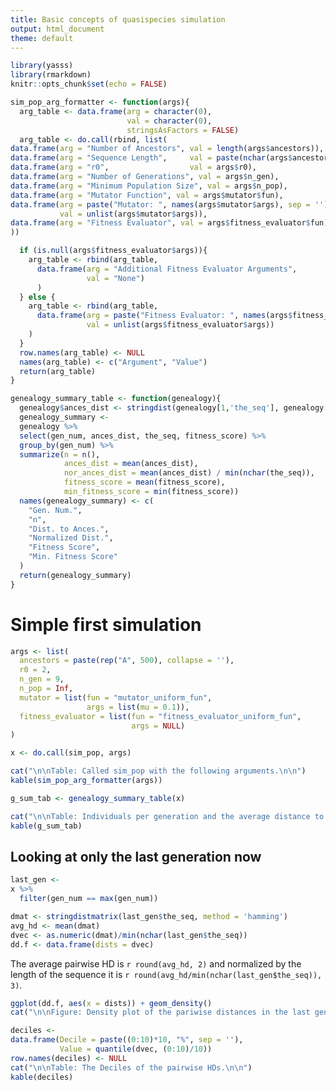 ```yaml
---
title: Basic concepts of quasispecies simulation
output: html_document
theme: default
---
```



```r
library(yasss)
library(rmarkdown)
knitr::opts_chunk$set(echo = FALSE)
```

```r
sim_pop_arg_formatter <- function(args){
  arg_table <- data.frame(arg = character(0),
                          val = character(0),
                          stringsAsFactors = FALSE)
  arg_table <- do.call(rbind, list(
data.frame(arg = "Number of Ancestors", val = length(args$ancestors)),
data.frame(arg = "Sequence Length",     val = paste(nchar(args$ancestors), collapse = ', ')),
data.frame(arg = "r0",                  val = args$r0),
data.frame(arg = "Number of Generations", val = args$n_gen),
data.frame(arg = "Minimum Population Size", val = args$n_pop),
data.frame(arg = "Mutator Function", val = args$mutator$fun),
data.frame(arg = paste("Mutator: ", names(args$mutator$args), sep = ''),
           val = unlist(args$mutator$args)),
data.frame(arg = "Fitness Evaluator", val = args$fitness_evaluator$fun)
))

  if (is.null(args$fitness_evaluator$args)){
    arg_table <- rbind(arg_table,
      data.frame(arg = "Additional Fitness Evaluator Arguments",
                 val = "None")
      )
  } else {
    arg_table <- rbind(arg_table,
      data.frame(arg = paste("Fitness Evaluator: ", names(args$fitness_evaluator$args), sep = ''),
                 val = unlist(args$fitness_evaluator$args))
    )
  }
  row.names(arg_table) <- NULL
  names(arg_table) <- c("Argument", "Value")
  return(arg_table)
}

genealogy_summary_table <- function(genealogy){
  genealogy$ances_dist <- stringdist(genealogy[1,'the_seq'], genealogy[,'the_seq'])
  genealogy_summary <-
  genealogy %>% 
  select(gen_num, ances_dist, the_seq, fitness_score) %>% 
  group_by(gen_num) %>%
  summarize(n = n(),
            ances_dist = mean(ances_dist),
            nor_ances_dist = mean(ances_dist) / min(nchar(the_seq)),
            fitness_score = mean(fitness_score),
            min_fitness_score = min(fitness_score))
  names(genealogy_summary) <- c(
    "Gen. Num.",
    "n",
    "Dist. to Ances.",
    "Normalized Dist.",
    "Fitness Score",
    "Min. Fitness Score"
  )
  return(genealogy_summary)
}
```

# Simple first simulation

```r
args <- list(
  ancestors = paste(rep("A", 500), collapse = ''),
  r0 = 2,
  n_gen = 9,
  n_pop = Inf,
  mutator = list(fun = "mutator_uniform_fun",
                 args = list(mu = 0.1)),
  fitness_evaluator = list(fun = "fitness_evaluator_uniform_fun",
                           args = NULL)
)

x <- do.call(sim_pop, args)

cat("\n\nTable: Called sim_pop with the following arguments.\n\n")
kable(sim_pop_arg_formatter(args))

g_sum_tab <- genealogy_summary_table(x)

cat("\n\nTable: Individuals per generation and the average distance to the original ancestor for the generation.\n\n")
kable(g_sum_tab)
```

## Looking at only the last generation now

```r
last_gen <-
x %>%
  filter(gen_num == max(gen_num))

dmat <- stringdistmatrix(last_gen$the_seq, method = 'hamming')
avg_hd <- mean(dmat)
dvec <- as.numeric(dmat)/min(nchar(last_gen$the_seq))
dd.f <- data.frame(dists = dvec)
```

The average pairwise HD is `r round(avg_hd, 2)` and normalized by the length of the sequence it is `r round(avg_hd/min(nchar(last_gen$the_seq)), 3)`.

```r
ggplot(dd.f, aes(x = dists)) + geom_density()
cat("\n\nFigure: Density plot of the pariwise distances in the last generation.\n\n")

deciles <-
data.frame(Decile = paste((0:10)*10, "%", sep = ''),
           Value = quantile(dvec, (0:10)/10))
row.names(deciles) <- NULL
cat("\n\nTable: The Deciles of the pairwise HDs.\n\n")
kable(deciles)
```
